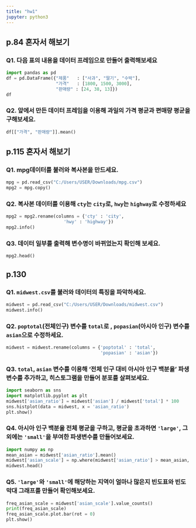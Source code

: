 ```yaml
---
title: "hw1"
jupyter: python3
---
```

## p.84 혼자서 해보기
### Q1. 다음 표의 내용을 데이터 프레임으로 만들어 출력해보세요 

```python
import pandas as pd
df = pd.DataFrame({"제품"   : ["사과", "딸기", "수박"],
                   "가격"   : [1800, 1500, 3000],
                   "판매량" : [24, 38, 13]})
df                  
```

### Q2. 앞에서 만든 데이터 프레임을 이용해 과일의 가격 평균과 편매량 평균을 구해보세요.
```python
df[["가격", "판매량"]].mean()
```

## p.115 혼자서 해보기
### Q1. mpg데이터를 불러와 복사본을 만드세요.
```python
mpg = pd.read_csv("C:/Users/USER/Downloads/mpg.csv")
mpg2 = mpg.copy()
```

### Q2. 복사본 데이터를 이용해 `cty`는 `city`로, `hwy`는 `highway`로 수정하세요
```python
mpg2 = mpg2.rename(columns = {'cty' : 'city',
                      'hwy' : 'highway'})
mpg2.info()
```
### Q3. 데이터 일부를 출력해 변수명이 바뀌었는지 확인해 보세요. 
```python
mpg2.head()
```

## p.130
### Q1. `midwest.csv`를 불러와 데이터의 특징을 파악하세요.
```python
midwest = pd.read_csv("C:/Users/USER/Downloads/midwest.csv")
midwest.info()
```

### Q2. `poptotal`(전체인구) 변수를 `total`로 , `popasian`(아시아 인구) 변수를 `asian`으로 수정하세요. 
```python
midwest = midwest.rename(columns = {'poptotal' : 'total',
                                    'popasian' : 'asian'})
```


### Q3. `total`, `asian` 변수를 이용해 '전체 인구 대비 아시아 인구 백분율' 파생변수를 추가하고, 히스토그램을 만들어 분포를 살펴보세요. 
```python
import seaborn as sns
import matplotlib.pyplot as plt
midwest['asian_ratio'] = midwest['asian'] / midwest['total'] * 100
sns.histplot(data = midwest, x = 'asian_ratio')
plt.show()
```

### Q4. 아시아 인구 백분율 전체 평균을 구하고, 평균을 초과하면 `'large'`, 그 외에는 `'small'`을 부여한 파생변수를 만들어보세요.
```python
import numpy as np
mean_asian = midwest['asian_ratio'].mean()
midwest['asian_scale'] = np.where(midwest['asian_ratio'] > mean_asian, 'large', 'small')
midwest.head()
```

### Q5. `'large'`와 `'small'`에 해당하는 지역이 얼마나 많은지 빈도표와 빈도 막대 그래프를 만들어 확인해보세요.
```python
freq_asian_scale = midwest['asian_scale'].value_counts()
print(freq_asian_scale)
freq_asian_scale.plot.bar(rot = 0)
plt.show()
```

